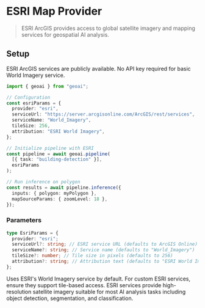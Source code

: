 
# ESRI Map Provider

> ESRI ArcGIS provides access to global satellite imagery and mapping services for geospatial AI analysis.

## Setup

<Callout type="info" emoji="🌐">
  ESRI ArcGIS services are publicly available. No API key required for basic World Imagery service.
</Callout>

```typescript
import { geoai } from "geoai";

// Configuration
const esriParams = {
  provider: "esri",
  serviceUrl: "https://server.arcgisonline.com/ArcGIS/rest/services",
  serviceName: "World_Imagery",
  tileSize: 256,
  attribution: "ESRI World Imagery",
};

// Initialize pipeline with ESRI
const pipeline = await geoai.pipeline(
  [{ task: "building-detection" }],
  esriParams
);

// Run inference on polygon
const results = await pipeline.inference({
  inputs: { polygon: myPolygon },
  mapSourceParams: { zoomLevel: 18 },
});
```

### Parameters

```typescript
type EsriParams = {
  provider: "esri";
  serviceUrl?: string; // ESRI service URL (defaults to ArcGIS Online)
  serviceName?: string; // Service name (defaults to "World_Imagery")
  tileSize?: number; // Tile size in pixels (defaults to 256)
  attribution?: string; // Attribution text (defaults to "ESRI World Imagery")
};
```

<Callout type="warning" emoji="🛰️">
  Uses ESRI's World Imagery service by default. For custom ESRI services, ensure they support tile-based access.
</Callout>

<Callout type="info" emoji="📊">
  ESRI services provide high-resolution satellite imagery suitable for most AI analysis tasks including object detection, segmentation, and classification.
</Callout> 